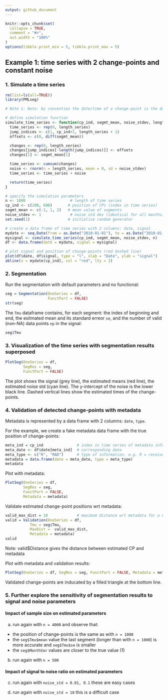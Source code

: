 ```yaml
---
output: github_document
---
```


<!-- Example1.md is generated from Example1.Rmd. Please edit that file -->

```r
knitr::opts_chunk$set(
  collapse = TRUE,
  comment = "#>",
  out.width = "100%"
)
options(tibble.print_min = 5, tibble.print_max = 5)
```

## Example 1: time series with 2 change-points and constant noise

### 1. Simulate a time series

```r
rm(list=ls(all=TRUE))
library(PMLseg)

# Note 1: Note: by convention the date/time of a change-point is the date/time of the last point in a the segment

# define simulation function
simulate_time_series <- function(cp_ind, segmt_mean, noise_stdev, length_series) {
  time_series <- rep(0, length_series)
  jump_indices <- c(1, cp_ind+1, length_series + 1)
  offsets <- c(0, diff(segmt_mean))

  changes <- rep(0, length_series)
  changes[jump_indices[-length(jump_indices)]] <- offsets
  changes[1] <- segmt_mean[1]

  time_series <- cumsum(changes)
  noise <- rnorm(n = length_series, mean = 0, sd = noise_stdev)
  time_series <- time_series + noise

  return(time_series)
}

# specify the simulation parameters
n <- 1000                    # length of time series
cp_ind <- c(200, 600)       # position of CPs (index in time series)
segmt_mean <- c(-1, 1, 2)   # mean value of segments
noise_stdev <- 1             # noise std dev (identical for all months)
set.seed(1)                 # initialise random generator

# create a data frame of time series with 2 columns: date, signal
mydate <- seq.Date(from = as.Date("2010-01-01"), to = as.Date("2010-01-01")+(n-1), by = "day")
mysignal <- simulate_time_series(cp_ind, segmt_mean, noise_stdev, n)
df <- data.frame(date = mydate, signal = mysignal)

# plot signal and position of change-points (red dashed line)
plot(df$date, df$signal, type = "l", xlab = "Date", ylab = "signal")
abline(v = mydate[cp_ind], col = "red", lty = 2)
```

### 2. Segmentation

Run the segmentation with default parameters and no functional:

```r
seg = Segmentation(OneSeries = df, 
                   FunctPart = FALSE)
str(seg)
```

The `Tmu` dataframe contains, for each segment: the index of beginning and end, the esitmated mean and its standard erreor `se`, and the number of valid (non-NA) data points `np` in the signal:

```r
seg$Tmu
```

### 3. Visualization of the time series with segmentation results superposed

```r
PlotSeg(OneSeries = df, 
        SegRes = seg, 
        FunctPart = FALSE)
```

The plot shows the signal (grey line), the estimated means (red line), the estimated noise std (cyan line). 
The y-intercept of the noise is the lower black line. Dashed vertical lines show the estimated times of the change-points.

### 4. Validation of detected change-points with metadata

Metadata is represented by a data frame with 2 columns: `date`, `type`.

For the example, we create a fake metadata data frame with the true position of change-points:

```r
meta_ind = cp_ind               # index in time series of metadata information
meta_date <- df$date[meta_ind]  # corresponding date 
meta_type <- c("R", "RAD")      # type of information, e.g. R = receiver change, A = antenna change, D = radome change
metadata = data.frame(date = meta_date, type = meta_type)
metadata
```

Plot with metadata:

```r
PlotSeg(OneSeries = df, 
        SegRes = seg, 
        FunctPart = FALSE, 
        Metadata = metadata) 
```

Validate estimated change-point positions wrt metadata:

```r
valid_max_dist = 10             # maximum distance wrt metadata for a CP to be validated
valid = Validation(OneSeries = df, 
           Tmu = seg$Tmu,
           MaxDist =  valid_max_dist,
           Metadata = metadata)
valid
```
Note: valid$Distance gives the distance between estimated CP and metadata

Plot with metadata and validation results:

```r
PlotSeg(OneSeries = df, SegRes = seg, FunctPart = FALSE, Metadata = metadata, Validated_CP_Meta = valid)
```

Validated change-points are inducated by a filled triangle at the bottom line.

### 5. Further explore the sensitivity of segmentation results to signal and noise parameters

#### Impact of sample size on estimated parameters

a) run again with `n = 4000` and observe that:
- the position of change-points is the same as with `n = 1000`
- the `seg$Tmu$mean` value the last segment (longer than with `n = 1000`) is more accurate and `seg$Tmu$se` is smaller
- the `seg$MonthVar` values are closer to the true value (1)

b) run again with `n = 500`

#### Impact of signal to noise ratio on estimated parameters

c) run again with `noise_std = 0.01, 0.1` these are easy cases
  
d) run again with `noise_std = 10` this is a difficult case





